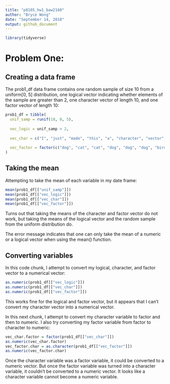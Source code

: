 ```yaml
---
title: "p8105_hw1_baw2160"
author: "Bryce Wong"
date: "September 14, 2018"
output: github_document
---
```

``` r

library(tidyverse)

```

# Problem One:

## Creating a data frame 

The prob1_df data frame contains one random sample of size 10 from a uniform[0, 5] distribution, one logical vector indicating whether elements of the sample are greater than 2, one character vector of length 10, and one factor vector of length 10:

```r
prob1_df = tibble(
  unif_samp = runif(10, 0, 5),
  
  vec_logic = unif_samp > 2,
  
  vec_char = c("I", "just", "made", "this", "a", "character", "vector", "of", "size", "ten"),
  
  vec_factor = factor(c("dog", "cat", "cat", "dog", "dog", "dog", "bird", "cat", "dog", "cat"))
)
```

## Taking the mean
Attempting to take the mean of each variable in my date frame:
```r
mean(prob1_df[["unif_samp"]])
mean(prob1_df[["vec_logic"]])
mean(prob1_df[["vec_char"]])
mean(prob1_df[["vec_factor"]])
```
Turns out that taking the means of the character and factor vector do not work, but taking the means of the logical vector and the random sample from the uniform distribution do.

The error message indicates that one can only take the mean of a numeric or a logical vector when using the mean() function.

## Converting variables
In this code chunk, I attempt to convert my logical, character, and factor vector to a numerical vector:
```r
as.numeric(prob1_df[["vec_logic"]])
as.numeric(prob1_df[["vec_char"]])
as.numeric(prob1_df[["vec_factor"]])
```
This works fine for the logical and factor vector, but it appears that I can't convert my character vector into a numerical vector.

In this next chunk, I attempt to convert my character variable to factor and then to numeric. I also try converting my factor variable from factor to character to numeric:
```r
vec_char.factor = factor(prob1_df[["vec_char"]])
as.numeric(vec_char.factor)
vec_factor.char = as.character(prob1_df[["vec_factor"]])
as.numeric(vec_factor.char)
```
Once the character variable was a factor variable, it could be converted to a numeric vector. But once the factor variable was turned into  a character variable, it couldn't be converted to a numeric vector. It looks like a character variable cannot become a numeric variable.